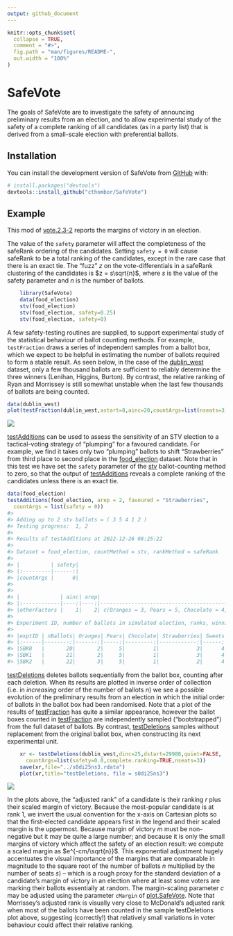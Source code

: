 ```yaml
---
output: github_document
---
```


<!-- README.md is generated from README.Rmd. Please edit that file -->

```r
knitr::opts_chunk$set(
  collapse = TRUE,
  comment = "#>",
  fig.path = "man/figures/README-",
  out.width = "100%"
)
```

# SafeVote

<!-- badges: start -->
<!-- badges: end -->

The goals of SafeVote are to investigate the safety of announcing
preliminary results from an election, and to allow experimental study of
the safety of a complete ranking of all candidates (as in a party list)
that is derived from a small-scale election with preferential ballots.

## Installation

You can install the development version of SafeVote from [GitHub](https://github.com/) with:

``` r
# install.packages("devtools")
devtools::install_github("cthombor/SafeVote")
```

## Example

This mod of
[vote.2.3-2](https://cran.r-project.org/web/packages/vote/index.html)
reports the margins of victory in an election.

The value of the `safety` parameter will affect the completeness of the
safeRank ordering of the candidates. Setting `safety = 0` will cause
safeRank to be a total ranking of the candidates, except in the rare
case that there is an exact tie. The “fuzz” $z$ on the
vote-differentials in a safeRank clustering of the candidates is
$z = s\sqrt{n}$, where $s$ is the value of the safety parameter and $n$
is the number of ballots.

``` r
    library(SafeVote)
    data(food_election)
    stv(food_election)
    stv(food_election, safety=0.25)
    stv(food_election, safety=0)
```

A few safety-testing routines are supplied, to support experimental
study of the statistical behaviour of ballot counting methods. For
example, `testFraction` draws a series of independent samples from a
ballot box, which we expect to be helpful in estimating the number of
ballots required to form a stable result. As seen below, in the case of
the [dublin_west](dublin_west) dataset, only a few thousand ballots are
sufficient to reliably determine the three winners (Lenihan, Higgins,
Burton). By contrast, the relative ranking of Ryan and Morrissey is
still somewhat unstable when the last few thousands of ballots are being
counted.

``` r
data(dublin_west)
plot(testFraction(dublin_west,astart=8,ainc=20,countArgs=list(nseats=3)))
```

![](man/figures/testFraction.png)

[testAdditions](testAdditions) can be used to assess the sensitivity of
an STV election to a tactical-voting strategy of “plumping” for a
favoured candidate. For example, we find it takes only two “plumping”
ballots to shift “Strawberries” from third place to second place in the
[food_election](food_election) dataset. Note that in this test we have
set the `safety` parameter of the [stv](stv) ballot-counting method to
zero, so that the output of [testAdditions](testAdditions) reveals a
complete ranking of the candidates unless there is an exact tie.

``` r
data(food_election) 
testAdditions(food_election, arep = 2, favoured = "Strawberries", 
  countArgs = list(safety = 0))
#> 
#> Adding up to 2 stv ballots = ( 3 5 4 1 2 )
#> Testing progress:  1, 2
#> 
#> Results of testAdditions at 2022-12-26 08:25:22
#> 
#> Dataset = food_election, countMethod = stv, rankMethod = safeRank
#> 
#> |          | safety|
#> |:---------|------:|
#> |countArgs |      0|
#> 
#> 
#> |             | ainc| arep|                                                         tacticalBallot|
#> |:------------|----:|----:|----------------------------------------------------------------------:|
#> |otherFactors |    1|    2| c(Oranges = 3, Pears = 5, Chocolate = 4, Strawberries = 1, Sweets = 2)|
#> 
#> Experiment ID, number of ballots in simulated election, ranks, winning margins:
#> 
#> |exptID | nBallots| Oranges| Pears| Chocolate| Strawberries| Sweets| m.Oranges| m.Pears| m.Chocolate| m.Strawberries|  m.Sweets|
#> |:------|--------:|-------:|-----:|---------:|------------:|------:|---------:|-------:|-----------:|--------------:|---------:|
#> |SBK0   |       20|       2|     5|         1|            3|      4| 1.4451111|       2|           8|      1.7774444| 0.7774444|
#> |SBK1   |       21|       2|     5|         1|            3|      4| 0.6673333|       2|           8|      2.6663333| 0.6663333|
#> |SBK2   |       22|       3|     5|         1|            2|      4| 3.4447778|       2|           8|      0.1104444| 0.5552222|
```

[testDeletions](testDeletions) deletes ballots sequentially from the
ballot box, counting after each deletion. When its results are plotted
in inverse order of collection (i.e. in *increasing* order of the number
of ballots $n$) we see a possible evolution of the preliminary results
from an election in which the initial order of ballots in the ballot box
had been randomised. Note that a plot of the results of
[testFraction](testFraction) has quite a similar appearance, however the
ballot boxes counted in [testFraction](testFraction) are independently
sampled (“bootstrapped”) from the full dataset of ballots. By contrast,
[testDeletions](testDeletions) samples without replacement from the
original ballot box, when constructing its next experimental unit.

``` r
    xr <- testDeletions(dublin_west,dinc=25,dstart=29988,quiet=FALSE,
      countArgs=list(safety=0.0,complete.ranking=TRUE,nseats=3))
    save(xr,file="../s0di25ns3.rdata")
    plot(xr,title="testDeletions, file = s0di25ns3")
```

![](man/figures/s0di25ns3.png)

In the plots above, the “adjusted rank” of a candidate is their ranking
$r$ plus their scaled margin of victory. Because the most-popular
candidate is at rank 1, we invert the usual convention for the x-axis on
Cartesian plots so that the first-elected candidate appears first in the
legend and their scaled margin is the uppermost. Because margin of
victory $m$ must be non-negative but it may be quite a large number; and
because it is only the small margins of victory which affect the safety
of an election result: we compute a scaled margin as $e^{-cm/\sqrt{n}}$.
This exponential adjustment hugely accentuates the visual importance of
the margins that are comparable in magnitude to the square root of the
number of ballots $n$ multiplied by the number of seats $s$) – which is
a rough proxy for the standard deviation of a candidate’s margin of
victory in an election where at least some voters are marking their
ballots essentially at random. The margin-scaling parameter $c$ may be
adjusted using the parameter `cMargin` of
[plot.SafeVote](plot.SafeVote). Note that Morrissey’s adjusted rank is
visually very close to McDonald’s adjusted rank when most of the ballots
have been counted in the sample testDeletions plot above, suggesting
(correctly!) that relatively small variations in voter behaviour could
affect their relative ranking.